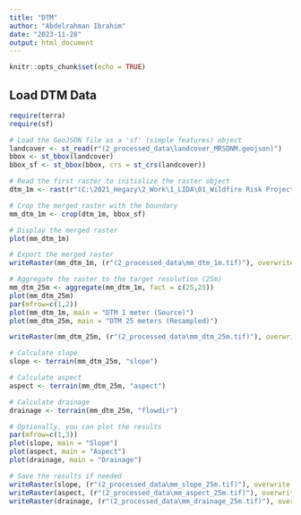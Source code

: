 ```yaml
---
title: "DTM"
author: "Abdelrahman Ibrahim"
date: "2023-11-28"
output: html_document
---
```


```r
knitr::opts_chunk$set(echo = TRUE)
```

## Load DTM Data

```r
require(terra)
require(sf)

# Load the GeoJSON file as a 'sf' (simple features) object
landcover <- st_read(r"(2_processed_data\landcover_MRSDNM.geojson)")
bbox <- st_bbox(landcover)
bbox_sf <- st_bbox(bbox, crs = st_crs(landcover))

# Read the first raster to initialize the raster object
dtm_1m <- rast(r"(C:\2021_Hegazy\2_Work\1_LIDA\01_Wildfire Risk Project\1_raw_data\DTM\DTM_1m_merged.tif)")

# Crop the merged raster with the boundary
mm_dtm_1m <- crop(dtm_1m, bbox_sf)

# Display the merged raster
plot(mm_dtm_1m)

# Export the merged raster
writeRaster(mm_dtm_1m, (r"(2_processed_data\mm_dtm_1m.tif)"), overwrite = TRUE)
```

```r
# Aggregate the raster to the target resolution (25m)
mm_dtm_25m <- aggregate(mm_dtm_1m, fact = c(25,25))
plot(mm_dtm_25m)
par(mfrow=c(1,2))
plot(mm_dtm_1m, main = "DTM 1 meter (Source)")
plot(mm_dtm_25m, main = "DTM 25 meters (Resampled)")

writeRaster(mm_dtm_25m, (r"(2_processed_data\mm_dtm_25m.tif)"), overwrite = TRUE)

```
```r

# Calculate slope
slope <- terrain(mm_dtm_25m, "slope")

# Calculate aspect
aspect <- terrain(mm_dtm_25m, "aspect")

# Calculate drainage
drainage <- terrain(mm_dtm_25m, "flowdir")

# Optionally, you can plot the results
par(mfrow=c(1,3))
plot(slope, main = "Slope")
plot(aspect, main = "Aspect")
plot(drainage, main = "Drainage")

# Save the results if needed
writeRaster(slope, (r"(2_processed_data\mm_slope_25m.tif)"), overwrite = TRUE)
writeRaster(aspect, (r"(2_processed_data\mm_aspect_25m.tif)"), overwrite = TRUE)
writeRaster(drainage, (r"(2_processed_data\mm_drainage_25m.tif)"), overwrite = TRUE)

```




